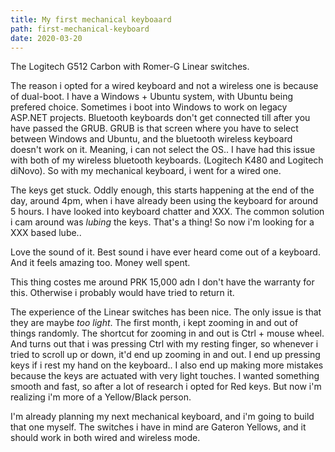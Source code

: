 ```yaml
---
title: My first mechanical keyboaard
path: first-mechanical-keyboard
date: 2020-03-20
---
```


The Logitech G512 Carbon with Romer-G Linear switches.

The reason i opted for a wired keyboard and not a wireless one is because of dual-boot. I have a Windows + Ubuntu system, with Ubuntu being prefered choice. Sometimes i boot into Windows to work on legacy ASP.NET projects. Bluetooth keyboards don't get connected till after you have passed the GRUB. GRUB is that screen where you have to select between Windows and Ubuntu, and the bluetooth wireless keyboard doesn't work on it. Meaning, i can not select the OS.. I have had this issue with both of my wireless bluetooth keyboards. (Logitech K480 and Logitech diNovo). So with my mechanical keyboard, i went for a wired one.

The keys get stuck. Oddly enough, this starts happening at the end of the day, around 4pm, when i have already been using the keyboard for around 5 hours. I have looked into keyboard chatter and XXX. The common solution i cam around was _lubing_ the keys. That's a thing! So now i'm looking for a XXX based lube..

Love the sound of it. Best sound i have ever heard come out of a keyboard. And it feels amazing too. Money well spent.

This thing costes me around PRK 15,000 adn I don't have the warranty for this. Otherwise i probably would have tried to return it.

The experience of the Linear switches has been nice. The only issue is that they are maybe _too light_. The first month, i kept zooming in and out of things randomly. The shortcut for zooming in and out is Ctrl + mouse wheel. And turns out that i was pressing Ctrl with my resting finger, so whenever i tried to scroll up or down, it'd end up zooming in and out. I end up pressing keys if i rest my hand on the keyboard.. I also end up making more mistakes because the keys are actuated with very light touches. I wanted something smooth and fast, so after a lot of research
i opted for Red keys. But now i'm realizing i'm more of a Yellow/Black person.

I'm already planning my next mechanical keyboard, and i'm going to build that one myself. The switches i have in mind are Gateron Yellows, and it should work in both wired and wireless mode.
